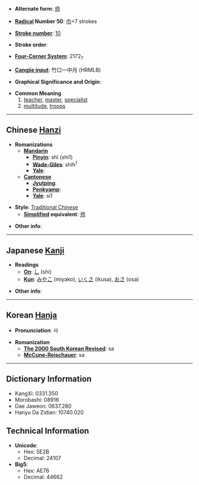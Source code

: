 * '''Alternate form''': [[师]]

* '''[[Wiktionary:Chinese radical index| Radical]] Number 50''': [[Wiktionary:Chinese radical index 巾|巾]]+7 strokes

* '''[[Wiktionary:Chinese total strokes index|Stroke number]]''': [[Wiktionary:Chinese total strokes index 10|10]]

* '''Stroke order''': 

* '''[[Wiktionary:Chinese four corner index|Four-Corner System]]''': 2172<sub>7</sub>

* '''[[Wiktionary:Chinese Cangjie index|Cangjie input]]''': 竹口一中月 (HRMLB)

* '''Graphical Significance and Origin''': 

* '''Common Meaning'''
*#[[teacher]], [[master]], [[specialist]]
*# [[multitude]], [[troops]]

----

== Chinese [[Hanzi]] ==

* '''Romanizations'''
** '''[[Mandarin]]'''
*** '''[[Pinyin]]''': shī (shi1)
*** '''[[Wade-Giles]]''': shih<sup>1</sup>
*** '''[[Yale]]''': 
** '''[[Cantonese]]'''
*** '''[[Jyutping]]''':
*** '''[[Penkyamp]]''': 
*** '''[[Yale]]''': si1

* '''Style''': [[Traditional Chinese]] 
** '''[[Simplified Chinese|Simplified]] equivalent''': [[师]]

* '''Other info''': 

----

== Japanese [[Kanji]] ==

* '''Readings'''
** '''[[On]]''': [[し]] (shi)
** '''[[Kun]]''': [[みやこ]] (miyako), [[いくさ]] (ikusa), [[おさ]] (osa)

* '''Other info''':  

----

== Korean [[Hanja]] ==

* '''Pronunciation''': 사

* '''Romanization'''
** '''[[The 2000 South Korean Revised Romanization|The 2000 South Korean Revised]]''': sa
** '''[[McCune-Reischauer]]''': sa

----

== Dictionary Information ==

* KangXi: 0331.350
* Morobashi: 08916
* Dae Jaweon: 0637.280
* Hanyu Da Zidian: 10740.020

== Technical Information ==

* '''Unicode''':
** Hex: 5E2B
** Decimal: 24107
* '''Big5''':
** Hex: AE76
** Decimal: 44662